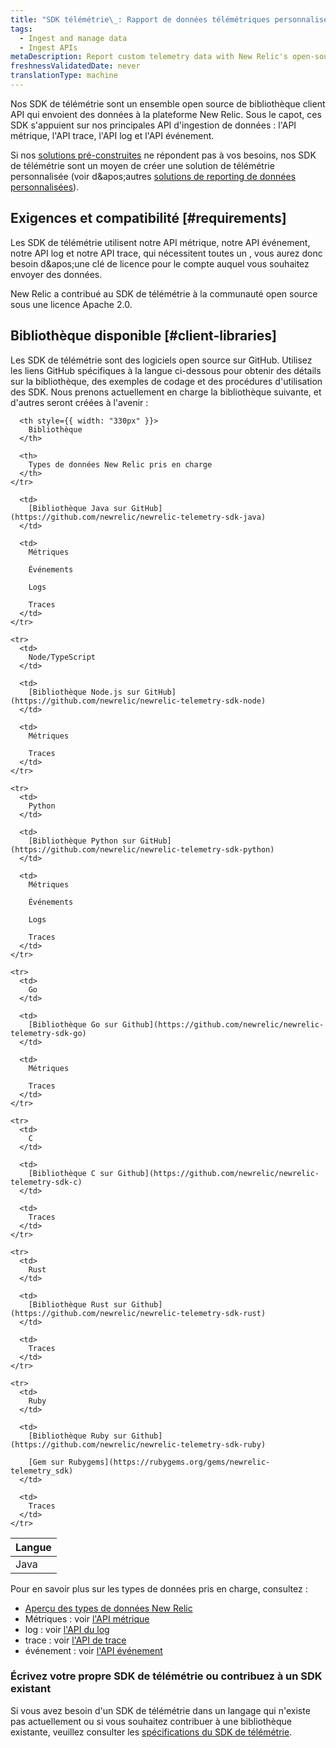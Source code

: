 ```yaml
---
title: "SDK télémétrie\_: Rapport de données télémétriques personnalisées"
tags:
  - Ingest and manage data
  - Ingest APIs
metaDescription: Report custom telemetry data with New Relic's open-source Telemetry SDKs.
freshnessValidatedDate: never
translationType: machine
---
```


Nos SDK de télémétrie sont un ensemble open source de bibliothèque client API qui envoient des données à la plateforme New Relic. Sous le capot, ces SDK s'appuient sur nos principales API d'ingestion de données : l'API métrique, l'API trace, l'API log et l'API événement.

Si nos [solutions pré-construites](https://newrelic.com/instant-observability) ne répondent pas à vos besoins, nos SDK de télémétrie sont un moyen de créer une solution de télémétrie personnalisée (voir d&amp;apos;autres [solutions de reporting de données personnalisées](/docs/data-apis/custom-data/intro-custom-data)).

## Exigences et compatibilité [#requirements]

Les SDK de télémétrie utilisent notre API métrique, notre API événement, notre API log et notre API trace, qui nécessitent toutes un <InlinePopover type="licenseKey" />, vous aurez donc besoin d&amp;apos;une clé de licence pour le compte auquel vous souhaitez envoyer des données.

<Callout variant="tip">
  New Relic a contribué au SDK de télémétrie à la communauté open source sous une licence Apache 2.0.
</Callout>

## Bibliothèque disponible [#client-libraries]

Les SDK de télémétrie sont des logiciels open source sur GitHub. Utilisez les liens GitHub spécifiques à la langue ci-dessous pour obtenir des détails sur la bibliothèque, des exemples de codage et des procédures d'utilisation des SDK. Nous prenons actuellement en charge la bibliothèque suivante, et d'autres seront créées à l'avenir :

<table>
  <thead>
    <tr>
      <th style={{ width: "190px" }}>
        Langue
      </th>

      <th style={{ width: "330px" }}>
        Bibliothèque
      </th>

      <th>
        Types de données New Relic pris en charge
      </th>
    </tr>
  </thead>

  <tbody>
    <tr>
      <td>
        Java
      </td>

      <td>
        [Bibliothèque Java sur GitHub](https://github.com/newrelic/newrelic-telemetry-sdk-java)
      </td>

      <td>
        Métriques

        Événements

        Logs

        Traces
      </td>
    </tr>

    <tr>
      <td>
        Node/TypeScript
      </td>

      <td>
        [Bibliothèque Node.js sur GitHub](https://github.com/newrelic/newrelic-telemetry-sdk-node)
      </td>

      <td>
        Métriques

        Traces
      </td>
    </tr>

    <tr>
      <td>
        Python
      </td>

      <td>
        [Bibliothèque Python sur GitHub](https://github.com/newrelic/newrelic-telemetry-sdk-python)
      </td>

      <td>
        Métriques

        Événements

        Logs

        Traces
      </td>
    </tr>

    <tr>
      <td>
        Go
      </td>

      <td>
        [Bibliothèque Go sur Github](https://github.com/newrelic/newrelic-telemetry-sdk-go)
      </td>

      <td>
        Métriques

        Traces
      </td>
    </tr>

    <tr>
      <td>
        C
      </td>

      <td>
        [Bibliothèque C sur Github](https://github.com/newrelic/newrelic-telemetry-sdk-c)
      </td>

      <td>
        Traces
      </td>
    </tr>

    <tr>
      <td>
        Rust
      </td>

      <td>
        [Bibliothèque Rust sur Github](https://github.com/newrelic/newrelic-telemetry-sdk-rust)
      </td>

      <td>
        Traces
      </td>
    </tr>

    <tr>
      <td>
        Ruby
      </td>

      <td>
        [Bibliothèque Ruby sur Github](https://github.com/newrelic/newrelic-telemetry-sdk-ruby)

        [Gem sur Rubygems](https://rubygems.org/gems/newrelic-telemetry_sdk)
      </td>

      <td>
        Traces
      </td>
    </tr>
  </tbody>
</table>

Pour en savoir plus sur les types de données pris en charge, consultez :

* [Aperçu des types de données New Relic](/docs/telemetry-data-platform/ingest-manage-data/understand-data/new-relic-data-types)
* Métriques : voir [l'API métrique](/docs/data-ingest-apis/get-data-new-relic/metric-api/introduction-metric-api)
* log : voir [l'API du log](/docs/telemetry-data-platform/get-data/apis/introduction-log-api)
* trace : voir [l'API de trace](/docs/understand-dependencies/distributed-tracing/trace-api/introduction-trace-api)
* événement : voir [l'API événement](/docs/telemetry-data-platform/ingest-manage-data/ingest-apis/intro-event-api)

### Écrivez votre propre SDK de télémétrie ou contribuez à un SDK existant

Si vous avez besoin d'un SDK de télémétrie dans un langage qui n'existe pas actuellement ou si vous souhaitez contribuer à une bibliothèque existante, veuillez consulter les [spécifications du SDK de télémétrie](https://github.com/newrelic/newrelic-telemetry-sdk-specs).